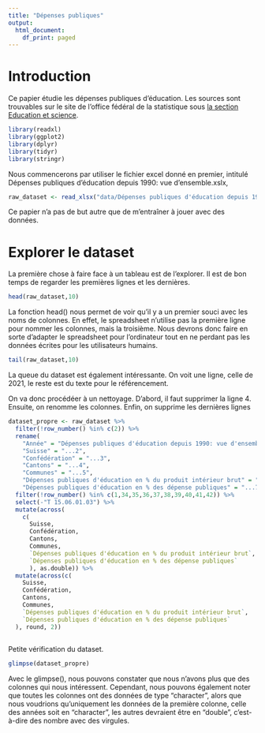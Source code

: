 ```yaml
---
title: "Dépenses publiques"
output:
  html_document:
    df_print: paged
---
```


# Introduction

Ce papier étudie les dépenses publiques d'éducation.
Les sources sont trouvables sur le site de l'office fédéral de la statistique sous [la section Education et science](https://www.bfs.admin.ch/bfs/fr/home/statistiques/education-science.gnpdetail.2023-0303.html).

```r
library(readxl)
library(ggplot2)
library(dplyr)
library(tidyr)
library(stringr)
```

Nous commencerons par utiliser le fichier excel donné en premier, intitulé Dépenses publiques d'éducation depuis 1990: vue d'ensemble.xslx,

```r
raw_dataset <- read_xlsx("data/Dépenses publiques d'éducation depuis 1990 vue d'ensemble.xlsx", sheet = "je-15.06.01.03")
```
Ce papier n'a pas de but autre que de m'entraîner à jouer avec des données.

# Explorer le dataset

La première chose à faire face à un tableau est de l'explorer.
Il est de bon temps de regarder les premières lignes et les dernières.

```r
head(raw_dataset,10)
```
La fonction head() nous permet de voir qu'il y a un premier souci avec les noms de colonnes. En effet, le spreadsheet n'utilise pas la première ligne pour nommer les colonnes, mais la troisième.
Nous devrons donc faire en sorte d'adapter le spreadsheet pour l'ordinateur tout en ne perdant pas les données écrites pour les utilisateurs humains.

```r
tail(raw_dataset,10)
```
La queue du dataset est également intéressante. On voit une ligne, celle de 2021, le reste est du texte pour le référencement.

On va donc procédéer à un nettoyage.
D'abord, il faut supprimer la ligne 4.
Ensuite, on renomme les colonnes.
Enfin, on supprime les dernières lignes
```r
dataset_propre <- raw_dataset %>%
  filter(!row_number() %in% c(2)) %>%
  rename(
    "Année" = "Dépenses publiques d'éducation depuis 1990: vue d'ensemble",
    "Suisse" = "...2",
    "Confédération" = "...3",
    "Cantons" = "...4",
    "Communes" = "...5",
    "Dépenses publiques d'éducation en % du produit intérieur brut" = "...6",
    "Dépenses publiques d'éducation en % des dépense publiques" = "...7") %>%
  filter(!row_number() %in% c(1,34,35,36,37,38,39,40,41,42)) %>%
  select(-"T 15.06.01.03") %>%
  mutate(across(
    c(
      Suisse, 
      Confédération, 
      Cantons, 
      Communes, 
      `Dépenses publiques d'éducation en % du produit intérieur brut`,
      `Dépenses publiques d'éducation en % des dépense publiques`
      ), as.double)) %>%
  mutate(across(c(
    Suisse, 
    Confédération, 
    Cantons, 
    Communes, 
    `Dépenses publiques d'éducation en % du produit intérieur brut`,
    `Dépenses publiques d'éducation en % des dépense publiques`
  ), round, 2))
  
```
Petite vérification du dataset.
```r
glimpse(dataset_propre)
```
Avec le glimpse(), nous pouvons constater que nous n'avons plus que des colonnes qui nous intéressent.
Cependant, nous pouvons également noter que toutes les colonnes ont des données de type "character", alors que nous voudrions qu'uniquement les données de la première colonne, celle des années soit en "character", les autres devraient être en "double", c'est-à-dire des nombre avec des virgules.
